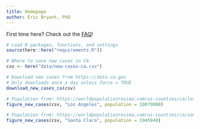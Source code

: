 ```yaml
---
title: Homepage
author: Eric Bryant, PhD
---
```


First time here? Check out the [FAQ](/faq/)!

```r
# Load R packages, functions, and settings
source(here::here("requirements.R"))

# Where to save new cases in CA
csv <- here("data/new-cases-ca.csv")

# Download new cases from https://data.ca.gov
# Only downloads once a day unless force = TRUE
download_new_cases_ca(csv)
```

```r
# Population from: https://worldpopulationreview.com/us-counties/ca/los-angeles-county-population
figure_new_cases(csv, "Los Angeles", population = 10079000)
```

```r
# Population from: https://worldpopulationreview.com/us-counties/ca/santa-clara-county-population
figure_new_cases(csv, "Santa Clara", population = 1945940)
```
